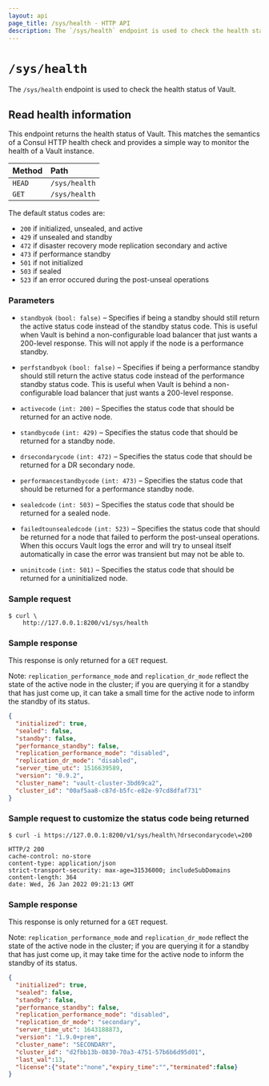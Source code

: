 ```yaml
---
layout: api
page_title: /sys/health - HTTP API
description: The `/sys/health` endpoint is used to check the health status of Vault.
---
```


# `/sys/health`

The `/sys/health` endpoint is used to check the health status of Vault.

## Read health information

This endpoint returns the health status of Vault. This matches the semantics of
a Consul HTTP health check and provides a simple way to monitor the health of a
Vault instance.

| Method | Path          |
| :----- | :------------ |
| `HEAD` | `/sys/health` |
| `GET`  | `/sys/health` |

The default status codes are:

- `200` if initialized, unsealed, and active
- `429` if unsealed and standby
- `472` if disaster recovery mode replication secondary and active
- `473` if performance standby
- `501` if not initialized
- `503` if sealed
- `523` if an error occured during the post-unseal operations

### Parameters

- `standbyok` `(bool: false)` – Specifies if being a standby should still return
  the active status code instead of the standby status code. This is useful when
  Vault is behind a non-configurable load balancer that just wants a 200-level
  response. This will not apply if the node is a performance standby.

- `perfstandbyok` `(bool: false)` – Specifies if being a performance standby should
  still return the active status code instead of the performance standby status code.
  This is useful when Vault is behind a non-configurable load balancer that just wants
  a 200-level response.

- `activecode` `(int: 200)` – Specifies the status code that should be returned
  for an active node.

- `standbycode` `(int: 429)` – Specifies the status code that should be returned
  for a standby node.

- `drsecondarycode` `(int: 472)` – Specifies the status code that should be
  returned for a DR secondary node.

- `performancestandbycode` `(int: 473)` – Specifies the status code that should be
  returned for a performance standby node.

- `sealedcode` `(int: 503)` – Specifies the status code that should be returned
  for a sealed node.

- `failedtounsealedcode` `(int: 523)` – Specifies the status code that should be
  returned for a node that failed to perform the post-unseal operations. When this
  occurs Vault logs the error and will try to unseal itself automatically in case
  the error was transient but may not be able to.

- `uninitcode` `(int: 501)` – Specifies the status code that should be returned
  for a uninitialized node.

### Sample request

```shell-session
$ curl \
    http://127.0.0.1:8200/v1/sys/health
```

### Sample response

This response is only returned for a `GET` request.

Note: `replication_performance_mode` and `replication_dr_mode` reflect the state of
the active node in the cluster; if you are querying it for a standby that has
just come up, it can take a small time for the active node to inform the
standby of its status.

```json
{
  "initialized": true,
  "sealed": false,
  "standby": false,
  "performance_standby": false,
  "replication_performance_mode": "disabled",
  "replication_dr_mode": "disabled",
  "server_time_utc": 1516639589,
  "version": "0.9.2",
  "cluster_name": "vault-cluster-3bd69ca2",
  "cluster_id": "00af5aa8-c87d-b5fc-e82e-97cd8dfaf731"
}
```

### Sample request to customize the status code being returned

```shell-session
$ curl -i https://127.0.0.1:8200/v1/sys/health\?drsecondarycode\=200

HTTP/2 200
cache-control: no-store
content-type: application/json
strict-transport-security: max-age=31536000; includeSubDomains
content-length: 364
date: Wed, 26 Jan 2022 09:21:13 GMT
```

### Sample response

This response is only returned for a `GET` request.

Note: `replication_performance_mode` and `replication_dr_mode` reflect the state of
the active node in the cluster; if you are querying it for a standby that has
just come up, it may take time for the active node to inform the
standby of its status.

```json
{
  "initialized": true,
  "sealed": false,
  "standby": false,
  "performance_standby": false,
  "replication_performance_mode": "disabled",
  "replication_dr_mode": "secondary",
  "server_time_utc": 1643188873,
  "version": "1.9.0+prem",
  "cluster_name": "SECONDARY",
  "cluster_id": "d2fbb13b-0830-70a3-4751-57b6b6d95d01",
  "last_wal":13,
  "license":{"state":"none","expiry_time":"","terminated":false}
}
```
